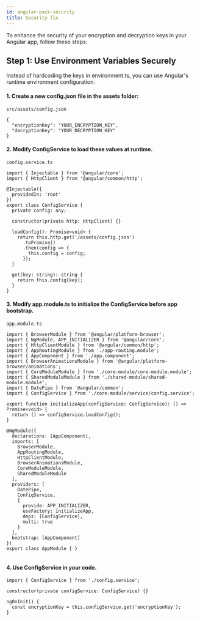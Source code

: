 ```yaml
---
id: angular-pack-security
title: Security fix
---
```


To enhance the security of your encryption and decryption keys in your Angular app, follow these steps:

## Step 1: Use Environment Variables Securely

Instead of hardcoding the keys in environment.ts, you can use Angular's runtime environment configuration.

#### 1. Create a new config.json file in the assets folder:

```
src/assets/config.json
```

```
{
  "encryptionKey": "YOUR_ENCRYPTION_KEY",
  "decryptionKey": "YOUR_DECRYPTION_KEY"
}

```

#### 2. Modify ConfigService to load these values at runtime.

```
config.service.ts
```

```
import { Injectable } from '@angular/core';
import { HttpClient } from '@angular/common/http';

@Injectable({
  providedIn: 'root'
})
export class ConfigService {
  private config: any;

  constructor(private http: HttpClient) {}

  loadConfig(): Promise<void> {
    return this.http.get('/assets/config.json')
      .toPromise()
      .then(config => {
        this.config = config;
      });
  }

  get(key: string): string {
    return this.config[key];
  }
}
```

#### 3. Modify app.module.ts to initialize the ConfigService before app bootstrap.

```
app.module.ts
```

```
import { BrowserModule } from '@angular/platform-browser';
import { NgModule, APP_INITIALIZER } from '@angular/core';
import { HttpClientModule } from '@angular/common/http';
import { AppRoutingModule } from './app-routing.module';
import { AppComponent } from './app.component';
import { BrowserAnimationsModule } from '@angular/platform-browser/animations';
import { CoreModuleModule } from './core-module/core-module.module';
import { SharedModuleModule } from './shared-module/shared-module.module';
import { DatePipe } from '@angular/common';
import { ConfigService } from './core-module/service/config.service';

export function initializeApp(configService: ConfigService): () => Promise<void> {
  return () => configService.loadConfig();
}

@NgModule({
  declarations: [AppComponent],
  imports: [
    BrowserModule,
    AppRoutingModule,
    HttpClientModule,
    BrowserAnimationsModule,
    CoreModuleModule,
    SharedModuleModule
  ],
  providers: [
    DatePipe,
    ConfigService,
    {
      provide: APP_INITIALIZER,
      useFactory: initializeApp,
      deps: [ConfigService],
      multi: true
    }
  ],
  bootstrap: [AppComponent]
})
export class AppModule { }


```

#### 4. Use ConfigService in your code.

```
import { ConfigService } from './config.service';

constructor(private configService: ConfigService) {}

ngOnInit() {
  const encryptionKey = this.configService.get('encryptionKey');
}

```
